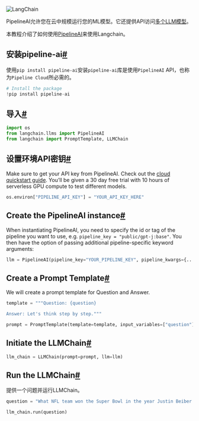 

<Head>
  <script>
    {
      `(function() {
         var _hmt = _hmt || [];
(function() {
  var hm = document.createElement("script");
  hm.src = "https://hm.baidu.com/hm.js?e60fb290e204e04c5cb6f79b0ac1e697";
  var s = document.getElementsByTagName("script")[0]; 
  s.parentNode.insertBefore(hm, s);
})();
       })();`
    }
  </script>
</Head>

![LangChain](https://pica.zhimg.com/50/v2-56e8bbb52aa271012541c1fe1ceb11a2_r.gif)







PipelineAI允许您在云中规模运行您的ML模型。它还提供API访问[多个LLM模型](https://pipeline.ai)。

本教程介绍了如何使用[PipelineAI](https://docs.pipeline.ai/docs)来使用Langchain。

安装pipeline-ai[#](#install-pipeline-ai "跳转到标题")
----------------------------------------------

使用`pip install pipeline-ai`安装`pipeline-ai`库是使用`PipelineAI` API，也称为`Pipeline Cloud`所必需的。

```python
# Install the package
!pip install pipeline-ai

```

导入[#](#imports "跳转到标题")
-----------------------

```python
import os
from langchain.llms import PipelineAI
from langchain import PromptTemplate, LLMChain

```

设置环境API密钥[#](#set-the-environment-api-key "跳转到标题")
--------------------------------------------------

Make sure to get your API key from PipelineAI. Check out the [cloud quickstart guide](https://docs.pipeline.ai/docs/cloud-quickstart). You’ll be given a 30 day free trial with 10 hours of serverless GPU compute to test different models.

```python
os.environ["PIPELINE_API_KEY"] = "YOUR_API_KEY_HERE"

```

Create the PipelineAI instance[#](#create-the-pipelineai-instance "Permalink to this headline")
-----------------------------------------------------------------------------------------------

When instantiating PipelineAI, you need to specify the id or tag of the pipeline you want to use, e.g. `pipeline_key = "public/gpt-j:base"`. You then have the option of passing additional pipeline-specific keyword arguments:

```python
llm = PipelineAI(pipeline_key="YOUR_PIPELINE_KEY", pipeline_kwargs={...})

```

Create a Prompt Template[#](#create-a-prompt-template "Permalink to this headline")
-----------------------------------------------------------------------------------

We will create a prompt template for Question and Answer.

```python
template = """Question: {question}

Answer: Let's think step by step."""

prompt = PromptTemplate(template=template, input_variables=["question"])

```

Initiate the LLMChain[#](#initiate-the-llmchain "Permalink to this headline")
-----------------------------------------------------------------------------

```python
llm_chain = LLMChain(prompt=prompt, llm=llm)

```

Run the LLMChain[#](#run-the-llmchain "Permalink to this headline")
-------------------------------------------------------------------

提供一个问题并运行LLMChain。

```python
question = "What NFL team won the Super Bowl in the year Justin Beiber was born?"

llm_chain.run(question)

```

